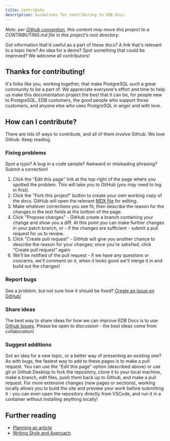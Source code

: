 ```yaml
---
title: Contribute
description: Guidelines for contributing to EDB Docs.
---
```


*Note: per [Github convention](https://help.github.com/en/github/building-a-strong-community/setting-guidelines-for-repository-contributors), this content may move this project to a CONTRIBUTING.md file in this project's root directory.*

Got information that'd useful as a part of these docs? A link that's relevant to a topic here? An idea for a demo? Spot something that could be improved? We welcome all contributors!

## Thanks for contributing!

It's folks like you, working together, that make PostgreSQL such a great community to be a part of. We appreciate everyone's effort and time to help us make this documentation project the best that it can be, for people new to PostgreSQL, EDB customers, the good people who support those customers, and anyone else who uses PostgreSQL in anger and with love.

## How can I contribute?

There are lots of ways to contribute, and all of them involve Github. We love Github. Keep reading.

### Fixing problems

Spot a typo? A bug in a code sample? Awkward or misleading phrasing? Submit a correction!

1. Click the "Edit this page" link at the top-right of the page where you spotted the problem. This will take you to GitHub (you may need to log in first).
2. Click the "Fork this project" button to create your own working copy of the docs. GitHub will open the relevant [MDX file](https://www.gatsbyjs.org/docs/mdx/writing-pages/) for editing.
3. Make whatever corrections you see fit, then describe the reason for the changes in the text fields at the bottom of the page.
4. Click "Propose changes" - GitHub create a branch containing your change and show you a diff. At this point you can make further changes in your patch branch, or - if the changes are sufficient - submit a pull request for us to review.
5. Click "Create pull request" - GitHub will give you another chance to describe the reason for your changes; once you're satisfied, click "Create pull request" again.
6. We'll be notified of the pull request - if we have any questions or concerns, we'll comment on it, when it looks good we'll merge it in and build out the changes!

### Report bugs

See a problem, but not sure how it should be fixed? [Create an Issue on GitHub!](/community/feedback)

### Share ideas

The best way to share ideas for how we can improve EDB Docs is to use [Github Issues](/community/feedback). Please be open to discussion - the best ideas come from collaboration!

### Suggest additions

Got an idea for a new topic, or a better way of presenting an existing one? As with bugs, the fastest way to add to these pages is to make a pull request. You can use the "Edit this page" option (described above) or use git or Github Desktop to fork the repository, clone it to your local machine, make a branch, edit files, push them back up to Github, and make a pull request. For more extensive changes (new pages or sections), working locally allows you to build the site and preview your work before submitting it - you can even open the repository directly from VSCode, and run it in a container without installing anything locally!

## Further reading

- [Planning an article](article_planning.mdx)
- [Writing Style and Approach](style.mdx)